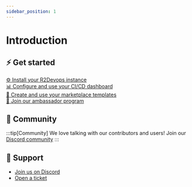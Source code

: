 ```yaml
---
sidebar_position: 1
---
```


# Introduction
<!-- <h1 class="flex gap-2" style="margin-bottom:0px!important">
    <img style={{width: "50px"}} src="images/logo-documentation.svg"/>
    Welcome to <p class="default_color">R2Devops</p> Documentation!
</h1> -->

## ⚡ Get started

<section className="row list_node_modules-@docusaurus-theme-classic-lib-theme-DocCategoryGeneratedIndexPage-styles-module">
    <article className="col col--6 margin-bottom--lg">
        <a className="card padding--lg cardContainer_node_modules-@docusaurus-theme-classic-lib-theme-DocCard-styles-module" alt="To self-managed R2Devops platform documentation" href="./self-managed/">
                ⚙️ Install your R2Devops instance
        </a>
    </article>
    <article className="col col--6 margin-bottom--lg">
        <a className="card padding--lg cardContainer_node_modules-@docusaurus-theme-classic-lib-theme-DocCard-styles-module" alt="To dashboard documentation" href="./dashboard/how-it-works">
                📊 Configure and use your CI/CD dashboard
        </a>
    </article>
    <article className="col col--6 margin-bottom--lg">
        <a className="card padding--lg cardContainer_node_modules-@docusaurus-theme-classic-lib-theme-DocCard-styles-module" alt="To manage templates documentation" href="./marketplace/manage-templates">
                💼 Create and use your marketplace templates
        </a>
    </article>
    <article className="col col--6 margin-bottom--lg">
        <a className="card padding--lg cardContainer_node_modules-@docusaurus-theme-classic-lib-theme-DocCard-styles-module" alt="To ambassador program documentation" href="./ambassador/">
                🦸 Join our ambassador program
        </a>
    </article>
</section>

## 💬 Community

:::tip[Community]
We love talking with our contributors and users! Join our 
[<FAIcon icon="fa-brands fa-discord" size="sm" /> Discord community](https://discord.r2devops.io/?utm_medium=website&utm_source=r2devopsdocumentation?utm_campaign=addajob)
:::

## 🙋 Support

- <a alt="Join R2Devops.io Discord" href="https://discord.r2devops.io?utm_medium=website&utm_source=r2devopsdocumentation&utm_campaign=homepage" target="_blank">Join us on Discord</a>
- <a alt="Open a ticket" href="https://tally.so/r/w5Edvw" target="_blank">Open a ticket</a>
